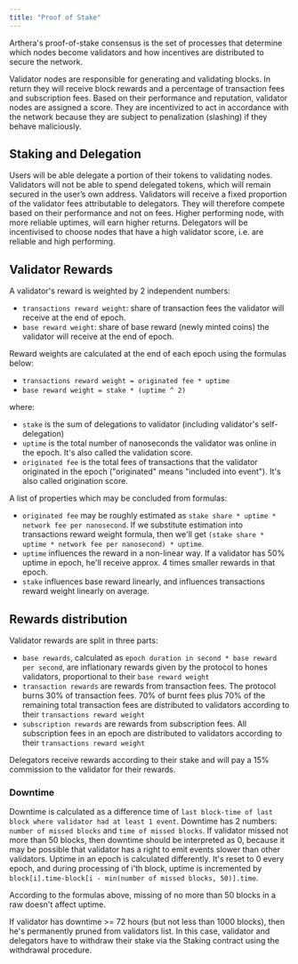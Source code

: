 ```yaml
---
title: "Proof of Stake"
---
```


Arthera's proof-of-stake consensus is the set of processes that determine which nodes become validators and how
incentives are distributed to secure the network.

Validator nodes are responsible for generating and validating blocks. In return they will receive block rewards
and a percentage of transaction fees and subscription fees. Based on their performance and reputation, validator nodes
are assigned a score. They are incentivized to act in accordance with the network because they are subject to
penalization (slashing) if they behave maliciously.

## Staking and Delegation
Users will be able delegate a portion of their tokens to validating nodes. Validators will not be able to spend
delegated tokens, which will remain secured in the user’s own address. Validators will receive a fixed proportion
of the validator fees attributable to delegators.  They will therefore compete based on their performance and not on fees.
Higher performing node, with more reliable uptimes, will earn higher returns. Delegators will be incentivised to choose
nodes that have a high validator score, i.e. are reliable and high performing.


## Validator Rewards
A validator's reward is weighted by 2 independent numbers:
- `transactions reward weight`: share of transaction fees the validator will receive at the end of epoch.
- `base reward weight`: share of base reward (newly minted coins) the validator will receive at the end of epoch.

Reward weights are calculated at the end of each epoch using the formulas below:
- `transactions reward weight = originated fee * uptime`
- `base reward weight = stake * (uptime ^ 2)`

where:
- `stake` is the sum of delegations to validator (including validator's self-delegation)
- `uptime` is the total number of nanoseconds the validator was online in the epoch. It's also called the validation score.
- `originated fee` is the total fees of transactions that the validator originated in the epoch ("originated" means "included into event"). It's also called origination score.

A list of properties which may be concluded from formulas:
- `originated fee` may be roughly estimated as `stake share * uptime * network fee per nanosecond`.
If we substitute estimation into transactions reward weight formula, then we'll get
`(stake share * uptime * network fee per nanosecond) * uptime`.
- `uptime` influences the reward in a non-linear way. If a validator has 50% uptime in epoch, he'll
receive approx. 4 times smaller rewards in that epoch.
- `stake` influences base reward linearly, and influences transactions reward weight linearly on average.

## Rewards distribution
Validator rewards are split in three parts:
- `base rewards`, calculated as `epoch duration in second * base reward per second`, are inflationary rewards given
by the protocol to hones validators, proportional to their `base reward weight`
- `transaction rewards` are rewards from transaction fees. The protocol burns 30% of transaction fees.
70% of burnt fees plus 70% of the remaining total transaction fees are distributed to validators according
to their `transactions reward weight`
- `subscription rewards` are rewards from subscription fees. All subscription fees in an epoch are distributed
to validators according to their `transactions reward weight`

Delegators receive rewards according to their stake and will pay a 15% commission to the validator for their rewards.

### Downtime
Downtime is calculated as a difference time of `last block-time of last block where validator had at least 1 event`.
Downtime has 2 numbers: `number of missed blocks` and `time of missed blocks`. If validator missed not more than 50 blocks,
then downtime should be interpreted as 0, because it may be possible that validator has a right to emit events slower
than other validators.
Uptime in an epoch is calculated differently. It's reset to 0 every epoch, and during processing of i'th block,
uptime is incremented by `block[i].time-block[i - min(number of missed blocks, 50)].time`.

According to the formulas above, missing of no more than 50 blocks in a raw doesn't affect uptime.

If validator has downtime >= 72 hours (but not less than 1000 blocks), then he's permanently pruned from
validators list. In this case, validator and delegators have to withdraw their stake via the Staking contract using
the withdrawal procedure.

